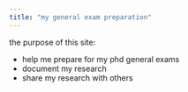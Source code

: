 ```yaml
---
title: "my general exam preparation"
---
```


the purpose of this site:

-   help me prepare for my phd general exams
-   document my research
-   share my research with others
